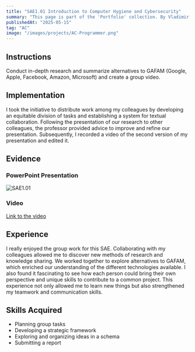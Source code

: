```yaml
---
title: "SAE1.01 Introduction to Computer Hygiene and Cybersecurity"
summary: "This page is part of the 'Portfolio' collection. By Vladimir Nechaev."
publishedAt: "2025-05-15"
tag: "AC"
image: "/images/projects/AC-Programmer.png"
---
```


## Instructions

Conduct in-depth research and summarize alternatives to GAFAM (Google, Apple, Facebook, Amazon, Microsoft) and create a group video.

## Implementation

I took the initiative to distribute work among my colleagues by developing an equitable division of tasks and establishing a system for textual collaboration. Following the presentation of our research to other colleagues, the professor provided advice to improve and refine our presentation. Subsequently, I recorded a video of the second version of my presentation and edited it.

## Evidence

### PowerPoint Presentation

![SAE1.01](/images/projects/SAE1.01.png)

### Video

[Link to the video](https://youtu.be/HjLv2XwiU40)

## Experience

I really enjoyed the group work for this SAE. Collaborating with my colleagues allowed me to discover new methods of research and knowledge sharing. We worked together to explore alternatives to GAFAM, which enriched our understanding of the different technologies available. I also found it fascinating to see how each person could bring their own perspective and unique skills to contribute to a common project. This experience not only allowed me to learn new things but also strengthened my teamwork and communication skills.

## Skills Acquired

- Planning group tasks
- Developing a strategic framework
- Exploring and organizing ideas in a schema
- Submitting a report
